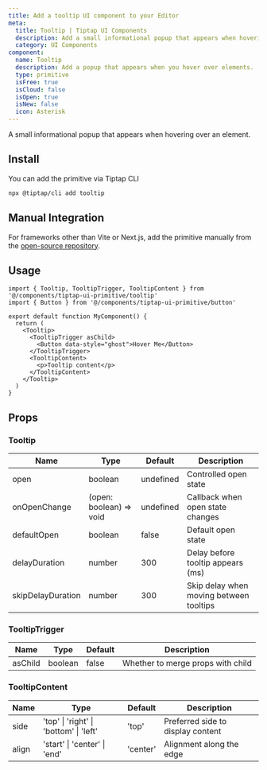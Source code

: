 ```yaml
---
title: Add a tooltip UI component to your Editor
meta:
  title: Tooltip | Tiptap UI Components
  description: Add a small informational popup that appears when hovering over an element. More in the docs!
  category: UI Components
component:
  name: Tooltip
  description: Add a popup that appears when you hover over elements.
  type: primitive
  isFree: true
  isCloud: false
  isOpen: true
  isNew: false
  icon: Asterisk
---
```



A small informational popup that appears when hovering over an element.

<CodeDemo
  isScrollable
  isSmall
  src="https://template.tiptap.dev/preview/tiptap-ui-primitive/tooltip"
/>

## Install

You can add the primitive via Tiptap CLI

```bash
npx @tiptap/cli add tooltip
```

## Manual Integration

For frameworks other than Vite or Next.js, add the primitive manually from the [open-source repository](https://github.com/ueberdosis/tiptap-ui-components/tree/main/apps/web/src/components/tiptap-ui-primitive/tooltip).

## Usage

```tsx
import { Tooltip, TooltipTrigger, TooltipContent } from '@/components/tiptap-ui-primitive/tooltip'
import { Button } from '@/components/tiptap-ui-primitive/button'

export default function MyComponent() {
  return (
    <Tooltip>
      <TooltipTrigger asChild>
        <Button data-style="ghost">Hover Me</Button>
      </TooltipTrigger>
      <TooltipContent>
        <p>Tooltip content</p>
      </TooltipContent>
    </Tooltip>
  )
}
```

## Props

### Tooltip

| Name              | Type                    | Default   | Description                             |
| ----------------- | ----------------------- | --------- | --------------------------------------- |
| open              | boolean                 | undefined | Controlled open state                   |
| onOpenChange      | (open: boolean) => void | undefined | Callback when open state changes        |
| defaultOpen       | boolean                 | false     | Default open state                      |
| delayDuration     | number                  | 300       | Delay before tooltip appears (ms)       |
| skipDelayDuration | number                  | 300       | Skip delay when moving between tooltips |

### TooltipTrigger

| Name    | Type    | Default | Description                       |
| ------- | ------- | ------- | --------------------------------- |
| asChild | boolean | false   | Whether to merge props with child |

### TooltipContent

| Name  | Type                                   | Default  | Description                       |
| ----- | -------------------------------------- | -------- | --------------------------------- |
| side  | 'top' \| 'right' \| 'bottom' \| 'left' | 'top'    | Preferred side to display content |
| align | 'start' \| 'center' \| 'end'           | 'center' | Alignment along the edge          |